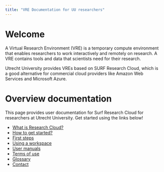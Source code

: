 ```yaml
---
title: "VRE Documentation for UU researchers"
---
```


# Welcome

A Virtual Research Environment (VRE) is a temporary compute environment that enables researchers to work interactively and remotely on research. A VRE contains tools and data that scientists need for their research. 

Utrecht University provides VREs based on SURF Research Cloud, which is a good alternative for commercial cloud providers like Amazon Web Services and Microsoft Azure. 

# Overview documentation

This page provides user documentation for Surf Research Cloud for researchers at Utrecht University. Get started using the links below!

- [What is Research Cloud?](docs/research-cloud-intro.qmd)
- [How to get started?](docs/onboarding.qmd)
- [First steps](docs/first-steps.qmd)
- [Using a workspace](docs/workspace-catalogue.qmd)
- [User manuals](docs/manuals.qmd)
- [Terms of use](docs/terms-of-use.qmd)
- [Glossary](docs/glossary.qmd)
- [Contact](docs/contact.qmd)
